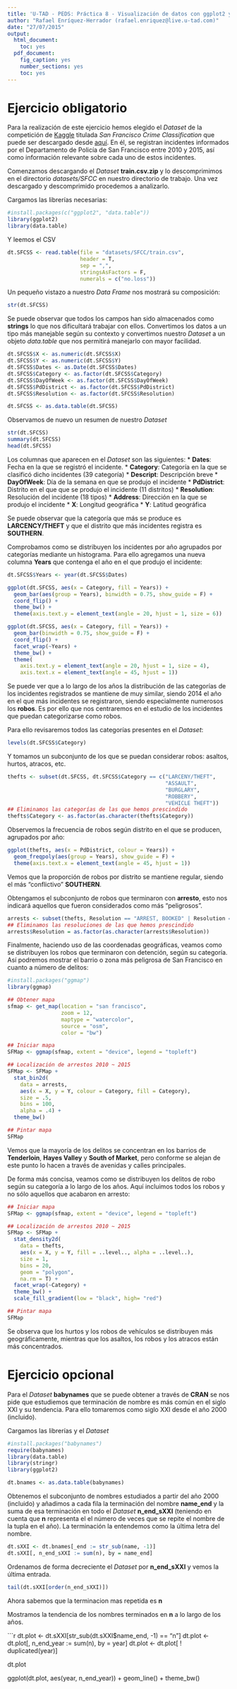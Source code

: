 ```yaml
---
title: 'U-TAD - PEDS: Práctica 8 - Visualización de datos con ggplot2 y Gephi'
author: "Rafael Enríquez-Herrador (rafael.enriquez@live.u-tad.com)"
date: "27/07/2015"
output:
  html_document:
    toc: yes
  pdf_document:
    fig_caption: yes
    number_sections: yes
    toc: yes
---
```


# Ejercicio obligatorio

Para la realización de este ejercicio hemos elegido el _Dataset_ de la competición de [Kaggle](http://www.kaggle.com) titulada
_San Francisco Crime Classification_ que puede ser descargado desde [aquí](https://www.kaggle.com/c/sf-crime/download/train.csv.zip).
En él, se registran incidentes informados por el Departamento de Policía de San Francisco entre 2010 y 2015, así como información
relevante sobre cada uno de estos incidentes.

Comenzamos descargando el _Dataset_ **train.csv.zip** y lo descomprimimos en el directorio _datasets/SFCC_ en nuestro directorio
de trabajo. Una vez descargado y descomprimido procedemos a analizarlo.

Cargamos las librerías necesarias:

```r
#install.packages(c("ggplot2", "data.table"))
library(ggplot2)
library(data.table)
```

Y leemos el CSV

```r
dt.SFCSS <- read.table(file = "datasets/SFCC/train.csv",
                       header = T,
                       sep = ",",
                       stringsAsFactors = F,
                       numerals = c("no.loss"))
```

Un pequeño vistazo a nuestro _Data Frame_ nos mostrará su composición:

```r
str(dt.SFCSS)
```

Se puede observar que todos los campos han sido almacenados como **strings** lo que nos dificultará trabajar con ellos.
Convertimos los datos a un tipo más manejable según su contexto y convertimos nuestro _Dataset_ a un objeto
_data.table_ que nos permitirá manejarlo con mayor facilidad.

```r
dt.SFCSS$X <- as.numeric(dt.SFCSS$X)
dt.SFCSS$Y <- as.numeric(dt.SFCSS$Y)
dt.SFCSS$Dates <- as.Date(dt.SFCSS$Dates)
dt.SFCSS$Category <- as.factor(dt.SFCSS$Category)
dt.SFCSS$DayOfWeek <- as.factor(dt.SFCSS$DayOfWeek)
dt.SFCSS$PdDistrict <- as.factor(dt.SFCSS$PdDistrict)
dt.SFCSS$Resolution <- as.factor(dt.SFCSS$Resolution)

dt.SFCSS <- as.data.table(dt.SFCSS)
```

Observamos de nuevo un resumen de nuestro _Dataset_

```r
str(dt.SFCSS)
summary(dt.SFCSS)
head(dt.SFCSS)
```

Los columnas que aparecen en el _Dataset_ son las siguientes:
* **Dates**: Fecha en la que se registró el incidente.
* **Category**: Categoría en la que se clasificó dicho incidentes (39 categoría)
* **Descript**: Descripción breve
* **DayOfWeek**: Día de la semana en que se produjo el incidente
* **PdDistrict**: Distrito en el que que se produjo el incidente (11 distritos)
* **Resolution**: Resolución del incidente (18 tipos)
* **Address**: Dirección en la que se produjo el incidente
* **X**: Longitud geográfica
* **Y**: Latitud geográfica

Se puede observar que la categoría que más se produce es **LARCENCY/THEFT** y que el distrito que más
incidentes registra es **SOUTHERN**.

Comprobamos como se distribuyen los incidentes por año agrupados por categorías mediante un histograma.
Para ello agregamos una nueva columna **Years** que contenga el año en el que produjo el incidente:

```r
dt.SFCSS$Years <- year(dt.SFCSS$Dates)

ggplot(dt.SFCSS, aes(x = Category, fill = Years)) +
  geom_bar(aes(group = Years), binwidth = 0.75, show_guide = F) +
  coord_flip() +
  theme_bw() +
  theme(axis.text.y = element_text(angle = 20, hjust = 1, size = 6))

ggplot(dt.SFCSS, aes(x = Category, fill = Years)) +
  geom_bar(binwidth = 0.75, show_guide = F) +
  coord_flip() +
  facet_wrap(~Years) +
  theme_bw() +
  theme(
    axis.text.y = element_text(angle = 20, hjust = 1, size = 4),
    axis.text.x = element_text(angle = 45, hjust = 1))
```

Se puede ver que a lo largo de los años la distribución de las categorías de los incidentes registrados
se mantiene de muy similar, siendo 2014 el año en el que más incidentes se registraron, siendo especialmente
numerosos los **robos**. Es por ello que nos centraremos en el estudio de los incidentes que puedan categorizarse
como robos.

Para ello revisaremos todos las categorías presentes en el _Dataset_:

```r
levels(dt.SFCSS$Category)
```

Y tomamos un subconjunto de los que se puedan considerar robos: asaltos, hurtos, atracos, etc.

```r
thefts <- subset(dt.SFCSS, dt.SFCSS$Category == c("LARCENY/THEFT",
                                                  "ASSAULT",
                                                  "BURGLARY",
                                                  "ROBBERY",
                                                  "VEHICLE THEFT"))
## Eliminamos las categorías de las que hemos prescindido
thefts$Category <- as.factor(as.character(thefts$Category))
```

Observemos la frecuencia de robos según distrito en el que se producen, agrupados por año:

```r
ggplot(thefts, aes(x = PdDistrict, colour = Years)) +
  geom_freqpoly(aes(group = Years), show_guide = F) +
  theme(axis.text.x = element_text(angle = 45, hjust = 1))
```

Vemos que la proporción de robos por distrito se mantiene regular, siendo el más "conflictivo"
**SOUTHERN**.

Obtengamos el subconjunto de robos que terminaron con **arresto**, esto nos indicará aquellos
que fueron considerados como más "peligrosos".

```r
arrests <- subset(thefts, Resolution == "ARREST, BOOKED" | Resolution == "ARREST, CITED")
## Eliminamos las resoluciones de las que hemos prescindido
arrests$Resolution = as.factor(as.character(arrests$Resolution))
```

Finalmente, haciendo uso de las coordenadas geográficas, veamos como se distribuyen los robos
que terminaron con detención, según su categoría. Así podremos mostrar el barrio o zona más
peligrosa de San Francisco en cuanto a número de delitos:

```r
#install.packages("ggmap")
library(ggmap)

## Obtener mapa
sfmap <- get_map(location = "san francisco",
                 zoom = 12,
                 maptype = "watercolor",
                 source = "osm",
                 color = "bw")

## Iniciar mapa
SFMap <- ggmap(sfmap, extent = "device", legend = "topleft")

## Localización de arrestos 2010 ~ 2015
SFMap <- SFMap +
  stat_bin2d(
    data = arrests,
    aes(x = X, y = Y, colour = Category, fill = Category),
    size = .5,
    bins = 100,
    alpha = .4) +
  theme_bw()

## Pintar mapa
SFMap
```

Vemos que la mayoría de los delitos se concentran en los barrios de **Tenderloin**, **Hayes Valley** y **South of Market**,
pero conforme se alejan de este punto lo hacen a través de avenidas y calles principales.

De forma más concisa, veamos como se distribuyen los delitos de robo según su categoría a lo largo de los
años. Aquí incluimos todos los robos y no sólo aquellos que acabaron en arresto:

```r
## Iniciar mapa
SFMap <- ggmap(sfmap, extent = "device", legend = "topleft")

## Localización de arrestos 2010 ~ 2015
SFMap <- SFMap +
  stat_density2d(
    data = thefts,
    aes(x = X, y = Y, fill = ..level.., alpha = ..level..),
    size = 1,
    bins = 20,
    geom = "polygon",
    na.rm = T) +
  facet_wrap(~Category) +
  theme_bw() +
  scale_fill_gradient(low = "black", high= "red")

## Pintar mapa
SFMap
```

Se observa que los hurtos y los robos de vehículos se distribuyen más geográficamente, mientras que los asaltos, los robos
y los atracos están más concentrados.

# Ejercicio opcional

Para el _Dataset_ **babynames** que se puede obtener a través de **CRAN** se nos pide que estudiemos que terminación de
nombre es más común en el siglo XXI y su tendencia. Para ello tomaremos como siglo XXI desde el año 2000 (incluido).

Cargamos las librerías y el _Dataset_

```r
#install.packages("babynames")
require(babynames)
library(data.table)
library(stringr)
library(ggplot2)

dt.bnames <- as.data.table(babynames)
```

Obtenemos el subconjunto de nombres estudiados a partir del año 2000 (incluido) y añadimos a cada fila la terminación
del nombre **name_end** y la suma de esa terminación en todo el _Dataset_ **n_end_sXXI** (teniendo en cuenta que **n**
representa el el número de veces que se repite el nombre de la tupla en el año). La terminación la entendemos como la
última letra del nombre.

```r
dt.sXXI <- dt.bnames[_end := str_sub(name, -1)]
dt.sXXI[, n_end_sXXI := sum(n), by = name_end]
```

Ordenamos de forma decreciente el _Dataset_ por **n_end_sXXI** y vemos la última entrada.

```r
tail(dt.sXXI[order(n_end_sXXI)])
```

Ahora sabemos que la terminacion mas repetida es **n**

Mostramos la tendencia de los nombres terminados en **n** a lo largo de los años.

```r
dt.plot <- dt.sXXI[str_sub(dt.sXXI$name_end, -1) == "n"]
dt.plot <- dt.plot[, n_end_year := sum(n), by = year]
dt.plot <- dt.plot[ ! duplicated(year)]

dt.plot

ggplot(dt.plot, aes(year, n_end_year)) + geom_line() + theme_bw()
                            